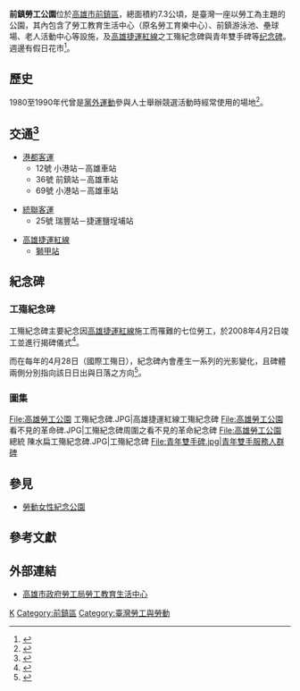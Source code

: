 {{Infobox 台灣景點
|name= 前鎮勞工公園
|image= 高雄勞工公園 工殤紀念碑.JPG
|imagename= 勞工公園內的高雄捷運紅線工殤紀念碑
|othername=
|formalname=
|class= 勞工公園
|time= 2003年
|facility= 
|measure= 7.2558公頃
|location= {{TWN}}[[高雄市|高雄市]][[前鎮區|前鎮區]]中山四路與民權路、復興路交叉口
|altitude= 
|attention=
|open=全年無休 
|cost=
|website=
}}
{{coord|22.60712|120.30731|display=title}}
'''前鎮勞工公園'''位於[[高雄市|高雄市]][[前鎮區|前鎮區]]，總面積約7.3公頃，是臺灣一座以勞工為主題的公園，其內包含了勞工教育生活中心（原名勞工育樂中心）、前鎮游泳池、壘球場、老人活動中心等設施，及[[高雄捷運|高雄捷運]][[高雄捷運紅線|紅線]]之工殤紀念碑與青年雙手碑等[[纪念碑|纪念碑]]。週邊有假日花市<ref>{{cite web|title=勞工公園|url=http://khh.travel/Article.aspx?a=6925&l=1&stype=1059&sitem=4149|website=高雄旅遊網|accessdate=2016-01-09}}</ref>。

== 歷史 ==
1980至1990年代曾是[[黨外運動|黨外運動]]參與人士舉辦競選活動時經常使用的場地<ref>{{cite web|author1=黃柏凱|title=高雄勞工公園　曾是最瘋選舉造勢場|url=http://hk.crntt.com/doc/1021/0/1/3/102101364.html?coluid=93&kindid=8111&docid=102101364&mdate=0513001844|website=中國評論新聞網|accessdate=2016-01-09|date=2012-05-13}}</ref>。

== 交通<ref>{{cite web|title=勞工教育生活中心交通資訊|url=http://recreation.kcg.gov.tw/Map.html|website=高雄市政府勞工局勞工教育生活中心|accessdate=2016-01-09|deadurl=yes|archiveurl=https://web.archive.org/web/20151226171227/http://recreation.kcg.gov.tw/Map.html|archivedate=2015-12-26|df=}}</ref> ==
*[[港都客運|港都客運]]
**12號 小港站－高雄車站
**36號 前鎮站－高雄車站
**69號 小港站－高雄車站

*[[統聯客運|統聯客運]]
**25號 瑞豐站－捷運鹽埕埔站

*[[高雄捷運紅線|高雄捷運紅線]]
**[[獅甲站|獅甲站]]

== 紀念碑 ==
=== 工殤紀念碑 ===
工殤紀念碑主要紀念因[[高雄捷運紅線|高雄捷運紅線]]施工而罹難的七位勞工，於2008年4月2日竣工並進行揭碑儀式<ref>{{cite web|title=高捷工殤紀念碑揭碑 緬懷捷運殉職勞工|url=http://www.epochtimes.com/b5/8/4/2/n2068082.htm|publisher=大紀元時報|accessdate=2016-03-19|date=2008-04-02}}</ref>。

而在每年的4月28日（國際工殤日），紀念碑內會產生一系列的光影變化，且碑體兩側分別指向該日日出與日落之方向<ref>{{cite web|author1=陳正和|title=對制定「職業災害勞工保護法」和興建工殤紀念碑之體認|url=http://www.tpwu.org.tw/periodical/358/1501.htm|website=石油勞工|publisher=臺灣石油工會|accessdate=2016-03-19|deadurl=yes|archiveurl=https://web.archive.org/web/20061008011238/http://www.tpwu.org.tw/periodical/358/1501.htm|archivedate=2006-10-08}}</ref>。

=== 圖集 ===
<gallery>
File:高雄勞工公園 工殤紀念碑.JPG|高雄捷運紅線工殤紀念碑
File:高雄勞工公園 看不見的革命碑.JPG|工殤紀念碑周圍之看不見的革命紀念碑
File:高雄勞工公園 總統 陳水扁工殤紀念碑.JPG|工殤紀念碑
File:青年雙手碑.jpg|青年雙手服務人群碑
</gallery>

== 參見 ==
* [[勞動女性紀念公園|勞動女性紀念公園]]

== 參考文獻 ==
{{reflist|1}}

== 外部連結 ==
*[https://web.archive.org/web/20151226172012/http://recreation.kcg.gov.tw/index.html 高雄市政府勞工局勞工教育生活中心]

[[Category:高雄市公園|K]]
[[Category:前鎮區|Category:前鎮區]]
[[Category:臺灣勞工與勞動|Category:臺灣勞工與勞動]]